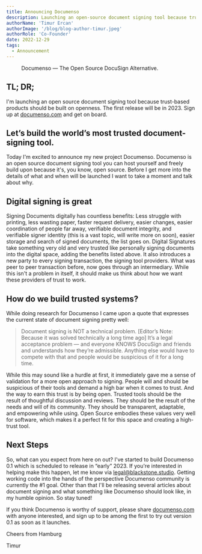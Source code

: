 ```yaml
---
title: Announcing Documenso
description: Launching an open-source document signing tool because trusted-based products should be built on openness. The first release will be in 2023. Sign up at documenso.com to be on board.
authorName: 'Timur Ercan'
authorImage: '/blog/blog-author-timur.jpeg'
authorRole: 'Co-Founder'
date: 2022-12-29
tags:
  - Announcement
---
```


<figure>
  <MdxNextImage
    src="/blog/blog-banner-announcing-documenso.webp"
    width="1400"
    height="884"
    alt="Documenso announcement blog banner"
  />

  <figcaption className="text-center">Documenso — The Open Source DocuSign Alternative.</figcaption>
</figure>

## TL; DR;

I'm launching an open source document signing tool because trust-based products should be built on openness. The first release will be in 2023. Sign up at <a href="https://documenso.com" target="_blank">documenso.com</a> and get on board.

## Let’s build the world’s most trusted document-signing tool.

Today I'm excited to announce my new project Documenso. Documenso is an open source document signing tool you can host yourself and freely build upon because it's, you know, open source. Before I get more into the details of what and when will be launched I want to take a moment and talk about why.

## Digital signing is great

Signing Documents digitally has countless benefits: Less struggle with printing, less wasting paper, faster request delivery, easier changes, easier coordination of people far away, verifiable document integrity, and verifiable signer identity (this is a vast topic, will write more on soon), easier storage and search of signed documents, the list goes on. Digital Signatures take something very old and very trusted like personally signing documents into the digital space, adding the benefits listed above. It also introduces a new party to every signing transaction, the signing tool providers. What was peer to peer transaction before, now goes through an intermediary. While this isn't a problem in itself, it should make us think about how we want these providers of trust to work.

## How do we build trusted systems?

While doing research for Documenso I came upon a quote that expresses the current state of document signing pretty well:

> Document signing is NOT a technical problem. [Editor’s Note: Because it was solved technically a long time ago] It’s a legal acceptance problem — and everyone KNOWS DocuSign and friends and understands how they’re admissible. Anything else would have to compete with that and people would be suspicious of it for a long time.

While this may sound like a hurdle at first, it immediately gave me a sense of validation for a more open approach to signing. People will and should be suspicious of their tools and demand a high bar when it comes to trust. And the way to earn this trust is by being open. Trusted tools should be the result of thoughtful discussion and reviews. They should be the result of the needs and will of its community. They should be transparent, adaptable, and empowering while using. Open Source embodies these values very well for software, which makes it a perfect fit for this space and creating a high-trust tool.

## Next Steps

So, what can you expect from here on out? I've started to build Documenso 0.1 which is scheduled to release in “early” 2023. If you're interested in helping make this happen, let me know via [legal@blackstone.studio](mailto:legal@blackstone.studio). Getting working code into the hands of the perspective Documenso community is currently the #1 goal. Other than that I'll be releasing several articles about document signing and what something like Documenso should look like, in my humble opinion. So stay tuned!

If you think Documenso is worthy of support, please share <a href="https://documenso.com" target="_blank">documenso.com</a> with anyone interested, and sign up to be among the first to try out version 0.1 as soon as it launches.

Cheers from Hamburg

Timur
